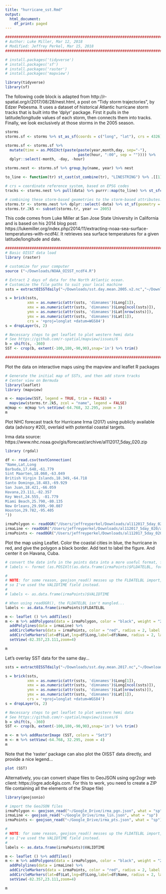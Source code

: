```yaml
---
title: "hurricane_sst.Rmd"
output:
  html_document:
    df_print: paged
---
```



```r
#############################################################################################
# Author: Luke Miller, Mar 12, 2018
# Modified: Jeffrey Perkel, Mar 15, 2018
#############################################################################################

# install.packages('tidyverse')
# install.packages('sf')
# install.packages('raster')
# install.packages('mapview')

library(tidyverse)
library(sf)
```

The following code block is adapted from http://r-spatial.org/r/2017/08/28/nest.html, a post on "Tidy storm trajectories", by Edzer Pebesma. It uses a dataset of historical Atlantic hurricane storm tracks that is built into the 'dplyr' package. First it pulls in the latitude/longitude values of each storm, then connects them into tracks. Finally, we look exclusively at those storms in the 2005 season. 

```r

storms
storms.sf <- storms %>% st_as_sf(coords = c("long", "lat"), crs = 4326)

storms.sf <- storms.sf %>% 
  mutate(time = as.POSIXct(paste(paste(year,month,day, sep="-"), 
                                 paste(hour, ":00", sep = "")))) %>% 
  dplyr::select(-month, -day, -hour)

storms.nest <- storms.sf %>% group_by(name, year) %>% nest

to_line <- function(tr) st_cast(st_combine(tr), "LINESTRING") %>% .[[1]]

# crs = coordinate reference system, based on EPSG codes
tracks <- storms.nest %>% pull(data) %>% purrr::map(to_line) %>% st_sfc(crs = 4326)

# combining these storm-based geometries to the storm-based attributes:
storms.tr <- storms.nest %>% dplyr::select(-data) %>% st_sf(geometry = tracks)
storms.tr.2k5 <- subset(storms.tr, year == 2005)

```

This code comes from Luke Miller at San Jose State University in California and is based on his 2014 blog post: https://lukemiller.org/index.php/2014/11/extracting-noaa-sea-surface-temperatures-with-ncdf4/. It retrieves sea surface temperatures for a given latitude/longitude and date. 

```r
#############################################################################################
# Basic OISST data load
library (raster)

# customize for your computer
source ("~/Downloads/NOAA_OISST_ncdf4.R") 

# Extract 2 days of data for the North Atlantic ocean. 
# Customize the file paths to suit your local machine
ssts = extractOISSTdaily("~/Downloads/sst.day.mean.2005.v2.nc","~/Downloads/lsmask.oisst.v2.nc", lonW=160, lonE=359, latS=-10, latN=60, date1='2005-09-01', date2='2005-09-02')

s = brick(ssts, 
          xmn = as.numeric(attr(ssts, 'dimnames')$Long[1]),
          xmx = as.numeric(attr(ssts, 'dimnames')$Long[ncol(ssts)]),
          ymn = as.numeric(attr(ssts, 'dimnames')$Lat[nrow(ssts)]),
          ymx = as.numeric(attr(ssts, 'dimnames')$Lat[1]),
          crs = '+proj=longlat +datum=WGS84')
s = dropLayer(s, 2)

# Necessary steps to get leaflet to plot western hemi data
# See https://github.com/r-spatial/mapview/issues/6
b = shift(s, -360)
SST <- crop(b, extent(-100,180,-90,90),snap='in') %>% trim()

#############################################################################################
```

Plot the data on interactive maps using the mapview and leaflet R packages

```r
# Generate the initial map of SSTs, and then add storm tracks 
# Center view on Bermuda
library(leaflet)
library (mapview)

m <- mapview(SST, legend = TRUE, trim = FALSE) + 
  mapview(storms.tr.2k5, zcol = "name", legend = FALSE)
m@map <- m@map %>% setView(-64.768, 32.295, zoom = 3) 
m
```

Plot NHC forecast track for Hurricane Irma (2017) using publicly available data (advisory #20), overlaid with potential coastal targets. 

Irma data source: https://www.nhc.noaa.gov/gis/forecast/archive/al112017_5day_020.zip

```r
library (rgdal)

df <- read.csv(textConnection(
"Name,Lat,Long
Barbuda,17.648,-61.779
Sint Maarten,18.060,-63.049
British Virgin Islands,18.349,-64.718
Santo Domingo,18.483,-69.929
San Juan,18.421,-66.059
Havana,23.111,-82.357
Key West,24.555, -81.779
Miami Beach,25.790,-80.135
New Orleans,29.999,-90.087
Houston,29.782,-95.405
"))

irmaPolygon <- readOGR("/Users/jeffreyperkel/Downloads/al112017_5day_020/al112017-020_5day_pgn.shp")
irmaLine <- readOGR("/Users/jeffreyperkel/Downloads/al112017_5day_020/al112017-020_5day_lin.shp")
irmaPoints <- readOGR("/Users/jeffreyperkel/Downloads/al112017_5day_020/al112017-020_5day_pts.shp")
```

Plot the map using Leaflet. Color the coastal cities in blue, the hurricane in red, and give the polygon a black border. Add text to label the figure. And center it on Havana, Cuba.

```r

# convert the date info in the points data into a more useful format, from eg '2017/09/04 02:00:00' to '02:00 AM Tue'
# labels <- format (as.POSIXlt(as.data.frame(irmaPoints)$FLDATELBL, format="%Y/%m/%d %I:%M:%S"), format = "%I:%M %p %a")

#
# NOTE: for some reason, geojson_read() messes up the FLDATELBL import, 
# so I've used the VALIDTIME field instead.
#
# labels <- as.data.frame(irmaPoints)$VALIDTIME

# When using readOGR(), the FLDATELBL isn't mangled...
labels <- as.data.frame(irmaPoints)$FLDATELBL

m <- leaflet () %>% addTiles()  
m <- m %>% addPolygons(data = irmaPolygon, color = "black", weight = "2", fillColor="red", fillOpacity = 0.3) %>% 
  addPolylines(data = irmaLine) %>% 
  addCircleMarkers(data = irmaPoints, color = "red", radius = 2, label = labels, labelOptions = labelOptions(noHide = TRUE, textOnly = TRUE)) %>% 
  addCircleMarkers(lat=df$Lat,lng=df$Long,label=df$Name, radius = 2, labelOptions = labelOptions(noHide = TRUE, textOnly = TRUE)) %>%
  setView(-82.357,23.111,zoom=4)

m
```

Let's overlay SST data for the same day...

```r
ssts = extractOISSTdaily("~/Downloads/sst.day.mean.2017.nc","~/Downloads/lsmask.oisst.v2.nc", lonW=160, lonE=359, latS=-10, latN=60, date1='2017-09-04', date2='2017-09-05')

s = brick(ssts, 
          xmn = as.numeric(attr(ssts, 'dimnames')$Long[1]),
          xmx = as.numeric(attr(ssts, 'dimnames')$Long[ncol(ssts)]),
          ymn = as.numeric(attr(ssts, 'dimnames')$Lat[nrow(ssts)]),
          ymx = as.numeric(attr(ssts, 'dimnames')$Lat[1]),
          crs = '+proj=longlat +datum=WGS84')
s = dropLayer(s, 2)

# Necessary steps to get leaflet to plot western hemi data
# See https://github.com/r-spatial/mapview/issues/6
b = shift(s, -360)
SST <- crop(b, extent(-100,180,-90,90),snap='in') %>% trim()

m <- m %>% addRasterImage (SST, colors = "Set3") 
m <- m %>% setView(-64.768, 32.295, zoom = 4)
m
```

Note that the 'raster' package can also plot the OISST data directly, and provide a nice legend...

```r
plot (SST)
```

Alternatively, you can convert shape files to GeoJSON using ogr2ogr web client: https://ogre.adc4gis.com. For this to work, you need to create a ZIP file containing all the elements of the Shape file)


```r
library(geojsonio)

# import the GeoJSON files
irmaPolygon <- geojson_read("~/Google_Drive/irma_pgn.json", what = "sp")
irmaLine <- geojson_read("~/Google_Drive/irma_lin.json", what = "sp")
irmaPoints <- geojson_read("~/Google_Drive/irma_pts.json", what = "sp")

#
# NOTE: for some reason, geojson_read() messes up the FLDATELBL import, 
# so I've used the VALIDTIME field instead.
#
labels <- as.data.frame(irmaPoints)$VALIDTIME

m <- leaflet () %>% addTiles()  
m <- m %>% addPolygons(data = irmaPolygon, color = "black", weight = "2", fillColor="red", fillOpacity = 0.3) %>% 
  addPolylines(data = irmaLine) %>% 
  addCircleMarkers(data = irmaPoints, color = "red", radius = 2, label = labels, labelOptions = labelOptions(noHide = TRUE, textOnly = TRUE)) %>% 
  addCircleMarkers(lat=df$Lat,lng=df$Long,label=df$Name, radius = 2, labelOptions = labelOptions(noHide = TRUE, textOnly = TRUE)) %>%
  setView(-82.357,23.111,zoom=4)

m

```

